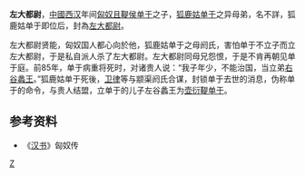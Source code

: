 '''左大都尉'''，[[中國|中國]][[西汉|西汉]]年间[[匈奴|匈奴]][[且鞮侯单于|且鞮侯单于]]之子，[[狐鹿姑单于|狐鹿姑单于]]之异母弟，名不詳，狐鹿姑单于即位后，封為[[左大都尉|左大都尉]]。

左大都尉贤能，匈奴国人都心向於他，狐鹿姑单于之母阏氏，害怕单于不立子而立左大都尉，于是私自派人杀了左大都尉。左大都尉同母兄怨恨，于是不肯再朝见单于庭。前85年，单于病重将死时，对诸贵人说：“我子年少，不能治国，当立弟[[右谷蠡王_(且鞮侯单于之子)|右谷蠡王]]。”狐鹿姑单于死後，[[卫律|卫律]]等与颛渠阏氏合谋，封锁单于去世的消息，伪称单于的命令，与贵人结盟，立单于的儿子左谷蠡王为[[壶衍鞮单于|壶衍鞮单于]]。
==参考资料==
*《[[汉书|汉书]]》匈奴传

[[Category:匈奴政治人物|Z]]
